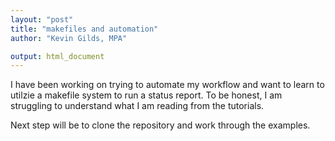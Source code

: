 ```yaml
---
layout: "post"
title: "makefiles and automation"
author: "Kevin Gilds, MPA"

output: html_document
---
```

I have been working on trying to automate my workflow and want to learn to utilzie a makefile system to run a status report. To be honest, I am struggling to understand what I am reading from the tutorials. 

Next step will be to clone the repository and work through the examples. 